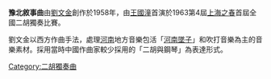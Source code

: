 {{unreferenced|time=2012-01-22T05:09:17+00:00}}
'''豫北敘事曲'''由[[劉文金|劉文金]]創作於1958年，由[[王國潼|王國潼]]首演於1963第4屆[[上海之春音樂節|上海之春]]首屆全國二胡獨奏比賽。

劉文金以西方作曲手法，處理[[河南|河南]]地方音樂包活「[[河南墜子|河南墜子]]」和吹打音樂為主的音樂素材。採用當時中國作曲家較少採用的「二胡與鋼琴」為表達形式。

[[Category:二胡獨奏曲|Category:二胡獨奏曲]]